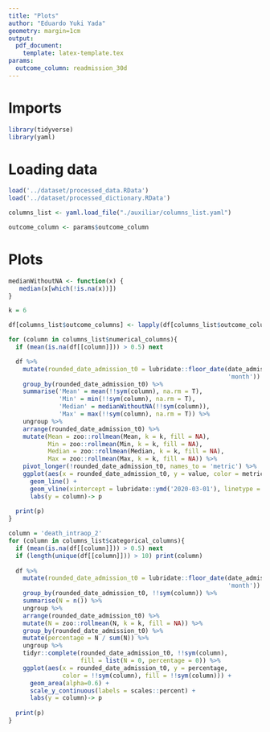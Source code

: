 ```yaml
---
title: "Plots"
author: "Eduardo Yuki Yada"
geometry: margin=1cm
output: 
  pdf_document:
    template: latex-template.tex
params:
  outcome_column: readmission_30d
---
```


# Imports

```r
library(tidyverse)
library(yaml)
```

# Loading data

```r
load('../dataset/processed_data.RData') 
load('../dataset/processed_dictionary.RData') 

columns_list <- yaml.load_file("./auxiliar/columns_list.yaml")

outcome_column <- params$outcome_column
```

# Plots

```r
medianWithoutNA <- function(x) {
   median(x[which(!is.na(x))])
}

k = 6

df[columns_list$outcome_columns] <- lapply(df[columns_list$outcome_columns], as.numeric)

for (column in columns_list$numerical_columns){
  if (mean(is.na(df[[column]])) > 0.5) next

  df %>%
    mutate(rounded_date_admission_t0 = lubridate::floor_date(date_admission_t0, 
                                                             'month')) %>%
    group_by(rounded_date_admission_t0) %>%
    summarise('Mean' = mean(!!sym(column), na.rm = T),
              'Min' = min(!!sym(column), na.rm = T),
              'Median' = medianWithoutNA(!!sym(column)),
              'Max' = max(!!sym(column), na.rm = T)) %>%
    ungroup %>%
    arrange(rounded_date_admission_t0) %>%
    mutate(Mean = zoo::rollmean(Mean, k = k, fill = NA),
           Min = zoo::rollmean(Min, k = k, fill = NA),
           Median = zoo::rollmean(Median, k = k, fill = NA),
           Max = zoo::rollmean(Max, k = k, fill = NA)) %>%
    pivot_longer(!rounded_date_admission_t0, names_to = 'metric') %>%
    ggplot(aes(x = rounded_date_admission_t0, y = value, color = metric)) + 
      geom_line() +
      geom_vline(xintercept = lubridate::ymd('2020-03-01'), linetype = "dashed") +
      labs(y = column)-> p
      
  print(p)
}
```

```r
column = 'death_intraop_2'
for (column in columns_list$categorical_columns){
  if (mean(is.na(df[[column]])) > 0.5) next
  if (length(unique(df[[column]])) > 10) print(column)
  
  df %>%
    mutate(rounded_date_admission_t0 = lubridate::floor_date(date_admission_t0, 
                                                             'month')) %>%
    group_by(rounded_date_admission_t0, !!sym(column)) %>%
    summarise(N = n()) %>%
    ungroup %>%
    arrange(rounded_date_admission_t0) %>%
    mutate(N = zoo::rollmean(N, k = k, fill = NA)) %>%
    group_by(rounded_date_admission_t0) %>%
    mutate(percentage = N / sum(N)) %>%
    ungroup %>%
    tidyr::complete(rounded_date_admission_t0, !!sym(column),
                    fill = list(N = 0, percentage = 0)) %>%
    ggplot(aes(x = rounded_date_admission_t0, y = percentage,
               color = !!sym(column), fill = !!sym(column))) + 
      geom_area(alpha=0.6) +
      scale_y_continuous(labels = scales::percent) +
      labs(y = column)-> p
      
  print(p)
}
```

